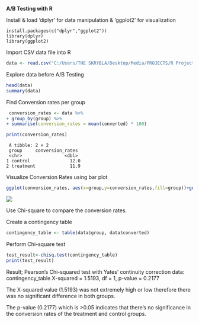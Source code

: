 **A/B Testing with R**

Install & load 'diplyr' for data manipulation & 'ggplot2' for visualization

```         
install.packages(c("dplyr","ggplot2"))
library(dplyr)
library(ggplot2)
```

Import CSV data file into R

```{r}
data <- read.csv("C:/Users/THE SKRYBLA/Desktop/Media/PROJECTS/R Projects/ab_data.csv")
```

Explore data before A/B Testing

```{r}
head(data)
summary(data)

```

Find Conversion rates per group

```{r}
 conversion_rates <- data %>%
+ group_by(group) %>%
+ summarise(conversion_rates = mean(converted) * 100)

print(conversion_rates)
```

```         
 A tibble: 2 × 2   
 group     conversion_rates   
 <chr>                <dbl> 
1 control               12.0 
2 treatment             11.9
```

Visualize Conversion Rates using bar plot

```{r}
ggplot(conversion_rates, aes(x=group,y=conversion_rates,fill=group))+geom_bar(stat="identity") + labs(title="Conversion Rates by Group",x="Group",y="Conversion Rate(%)")
```

![](images/Conversion_Graph.png)

Use Chi-square to compare the conversion rates.

Create a contingency table

```{r}
contingency_table <- table(data$group, data$converted)
```

Perform Chi-square test

```{r}
test_result<-chisq.test(contingency_table)
print(test_result)
```

Result; Pearson's Chi-squared test with Yates' continuity correction data: contingency_table X-squared = 1.5193, df = 1, p-value = 0.2177

The X-squared value (1.5193) was not extremely high or low therefore there was no significant difference in both groups.

The p-value (0.2177) which is \>0.05 indicates that there's no significance in the conversion rates of the treatment and control groups.
